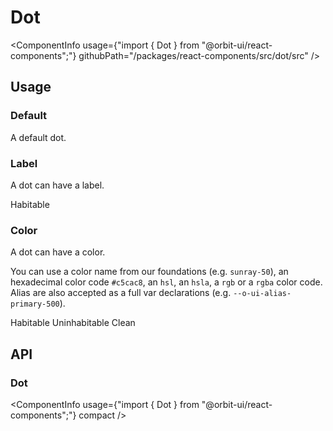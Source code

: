 
<Meta
    title="Components/Dot"
    id="dot"
/>

# Dot

<ComponentInfo
    usage={"import { Dot } from \"@orbit-ui/react-components\";"}
    githubPath="/packages/react-components/src/dot/src"
/>

## Usage

### Default

A default dot.

<Preview>
    <Story name="default">
        <Dot />
    </Story>
</Preview>

### Label

A dot can have a label.

<Preview>
    <Story name="label">
        <Dot>Habitable</Dot>
    </Story>
</Preview>

### Color

A dot can have a color.

You can use a color name from our foundations (e.g. `sunray-50`), an hexadecimal color code `#c5cac8`, an `hsl`, an `hsla`, a `rgb` or a `rgba` color code. Alias are also accepted as a full var declarations (e.g. `--o-ui-alias-primary-500`).

<Preview>
    <Story name="color">
        <Inline>
            <Dot color="botanic-500">Habitable</Dot>
            <Dot color="hsl(25, 69%, 41%)">Uninhabitable</Dot>
            <Dot color="--o-ui-alias-primary-500">Clean</Dot>
        </Inline>
    </Story>
</Preview>

## API

### Dot

<ComponentInfo
    usage={"import { Dot } from \"@orbit-ui/react-components\";"}
    compact
/>

<ArgsTable of={InnerDot} sort="alpha" />
